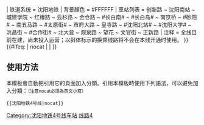 {{鐵道路線| lua=1
| 模板名稱 = 沈阳地铁4号线
| 名稱 = [[沈阳地铁]]{{沈阳地铁线路名|4}}(在建)
| 代表色 = {{沈阳地铁颜色|4}}
| Logo = {{#ifeq: {{NAMESPACE}} | {{NS:0}} |[[File:Shenyang Metro Corporation Logo.svg|27px|沈阳地鐵標誌]]}}
| 铁道系统 = 沈阳地铁
| 背景顏色 = #FFFFFF
| 車站列表 = 创新路 ~ 沈阳南站 ~ 城建学院 ~ 红椿路 ~ 云杉路 ~ 金仓路 ~ #长白南#{{沈阳地铁线路名|9|blink}} ~ #长白岛#''{{沈阳地铁线路名|6|blink}}'' ~ 南京桥 ~ #砂阳#''{{沈阳地铁线路名|3|blink}}'' ~ 南五马路 ~ #太原街#{{沈阳地铁线路名|1|blink}} ~ 市府大路 ~ 皇寺路 ~ #沈阳北站#{{沈阳地铁线路名|2|blink}} ~ #沈阳大学#''{{沈阳地铁线路名|6|blink}}'' ~ 洮昌街 ~ #合作街#{{沈阳地铁线路名|10|blink}} ~ 北大营 ~ 观泉路 ~ 望花 ~ 文官街 ~ 正新路
| 注释 = 全线目前在建，尚未投入运营；以斜体标示的换乘线路将不会在本线开通时使用。
}}<includeonly>{{#ifeq: {{{1}}} | nocat | <!--空--> | [[Category:沈阳地铁4号线车站]] }}</includeonly><noinclude>
==使用方法==
本模板會自動把引用它的頁面加入分類。引用本模板時使用下列語法，可以避免加入分類：<small>（注意nocat必須為英文小寫）</small>
 <nowiki>{{</nowiki>沈阳地铁4号线<nowiki>|nocat}}</nowiki>
[[Category:沈阳地铁模板|线路4]]</noinclude>